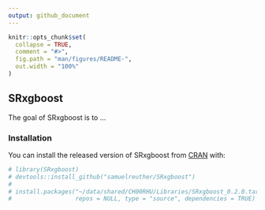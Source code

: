 ```yaml
---
output: github_document
---
```


<!-- README.md is generated from README.Rmd. Please edit that file -->

```r
knitr::opts_chunk$set(
  collapse = TRUE,
  comment = "#>",
  fig.path = "man/figures/README-",
  out.width = "100%"
)
```

## SRxgboost

<!-- badges: start -->
<!-- badges: end -->

The goal of SRxgboost is to ...

### Installation

You can install the released version of SRxgboost from [CRAN](https://CRAN.R-project.org) with:

```r
# library(SRxgboost)
# devtools::install_github("samuelreuther/SRxgboost")
# 
# install.packages("~/data/shared/CH00RHU/Libraries/SRxgboost_0.2.0.tar.gz", 
#                  repos = NULL, type = "source", dependencies = TRUE)
```
